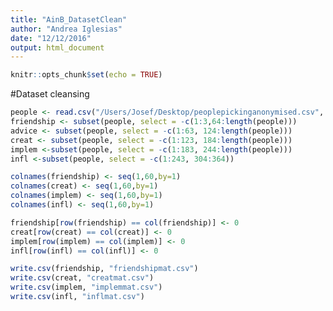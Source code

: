 ```yaml
---
title: "AinB_DatasetClean"
author: "Andrea Iglesias"
date: "12/12/2016"
output: html_document
---
```


```r
knitr::opts_chunk$set(echo = TRUE)
```

#Dataset cleansing

```r
people <- read.csv("/Users/Josef/Desktop/peoplepickinganonymised.csv", header=TRUE)
friendship <- subset(people, select = -c(1:3,64:length(people)))
advice <- subset(people, select = -c(1:63, 124:length(people)))
creat <- subset(people, select = -c(1:123, 184:length(people)))
implem <-subset(people, select = -c(1:183, 244:length(people)))
infl <-subset(people, select = -c(1:243, 304:364))
```

```r
colnames(friendship) <- seq(1,60,by=1)
colnames(creat) <- seq(1,60,by=1)
colnames(implem) <- seq(1,60,by=1)
colnames(infl) <- seq(1,60,by=1)
```

```r
friendship[row(friendship) == col(friendship)] <- 0
creat[row(creat) == col(creat)] <- 0
implem[row(implem) == col(implem)] <- 0
infl[row(infl) == col(infl)] <- 0
```

```r
write.csv(friendship, "friendshipmat.csv")
write.csv(creat, "creatmat.csv")
write.csv(implem, "implemmat.csv")
write.csv(infl, "inflmat.csv")
```

